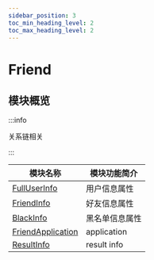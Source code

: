 ```yaml
---
sidebar_position: 3
toc_min_heading_level: 2
toc_max_heading_level: 2
---
```


# Friend

## 模块概览

:::info

关系链相关

:::

| 模块名称                                                          | 模块功能简介   |
| ----------------------------------------------------------------- | -------------- |
| [FullUserInfo](docs/sdks/Class/User/FullUserInfo.mdx)             | 用户信息属性   |
| [FriendInfo](docs/sdks/Class/Friend/FriendInfo.mdx)               | 好友信息属性   |
| [BlackInfo](docs/sdks/Class/Friend/BlackInfo.mdx)                 | 黑名单信息属性 |
| [FriendApplication](docs/sdks/Class/Friend/FriendApplication.mdx) | application    |
| [ResultInfo](docs/sdks/Class/Friend/ResultInfo.mdx)               | result info    |
